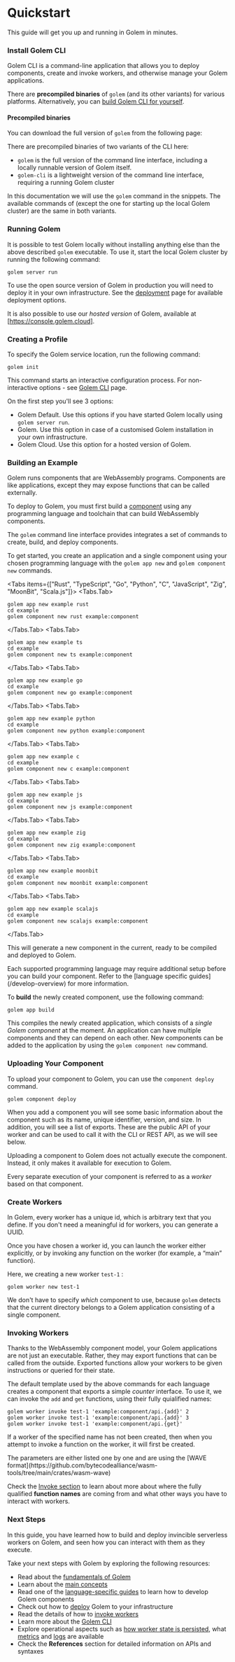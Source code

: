 
# Quickstart

This guide will get you up and running in Golem in minutes.

### Install Golem CLI

Golem CLI is a command-line application that allows you to deploy components,
create and invoke workers, and otherwise manage your Golem applications.

There are **precompiled binaries** of `golem` (and its other variants) for
various platforms. Alternatively, you can [build Golem CLI for yourself](/cli/install-from-source).

#### Precompiled binaries

You can download the full version of `golem` from the following page:

<Cards num={1}>
  <Card
    title="Golem CLI Releases"
    href="https://github.com/golemcloud/golem-cli/releases"
  />
</Cards>

There are precompiled binaries of two variants of the CLI here:

- `golem` is the full version of the command line interface, including a locally runnable version of Golem itself.
- `golem-cli` is a lightweight version of the command line interface, requiring a running Golem cluster

In this documentation we will use the `golem` command in the snippets. The available commands of (except the one for starting up the local Golem cluster) are the same in both variants.

### Running Golem

It is possible to test Golem locally without installing anything else than the above described `golem` executable. To use it, start the local Golem cluster by running the following command:

```shell copy
golem server run
```

To use the open source version of Golem in production you will need to deploy it in your own infrastructure. See the [deployment](deploy) page for available deployment options.

It is also possible to use our _hosted version_ of Golem, available at [https://console.golem.cloud].

### Creating a Profile

To specify the Golem service location, run the following command:

```shell copy
golem init
```

This command starts an interactive configuration process. For non-interactive options - see [Golem CLI](cli) page.

On the first step you'll see 3 options:

- Golem Default. Use this options if you have started Golem locally using `golem server run`.
- Golem. Use this option in case of a customised Golem installation in your own infrastructure.
- Golem Cloud. Use this option for a hosted version of Golem.

### Building an Example

Golem runs components that are WebAssembly programs. Components are like
applications, except they may expose functions that can be called externally.

To deploy to Golem, you must first build a [component](concepts/components)
using any programming language and toolchain that can build WebAssembly
components.

The `golem` command line interface provides integrates a set of commands to create, build, and deploy components.

To get started, you create an application and a single component using your chosen programming language with the `golem app new` and `golem component new` commands.

<Tabs items={["Rust", "TypeScript", "Go", "Python", "C", "JavaScript", "Zig", "MoonBit", "Scala.js"]}>
  <Tabs.Tab>
  ```shell copy
  golem app new example rust
  cd example
  golem component new rust example:component
  ```
  </Tabs.Tab>
  <Tabs.Tab>
  ```shell copy
  golem app new example ts
  cd example
  golem component new ts example:component
  ```
  </Tabs.Tab>
  <Tabs.Tab>
  ```shell copy
  golem app new example go
  cd example
  golem component new go example:component
  ```
  </Tabs.Tab>
  <Tabs.Tab>
  ```shell copy
  golem app new example python
  cd example
  golem component new python example:component
  ```
  </Tabs.Tab>
  <Tabs.Tab>
  ```shell copy
  golem app new example c
  cd example
  golem component new c example:component
  ```
  </Tabs.Tab>
  <Tabs.Tab>
  ```shell copy
  golem app new example js
  cd example
  golem component new js example:component
  ```
  </Tabs.Tab>
  <Tabs.Tab>
  ```shell copy
  golem app new example zig
  cd example
  golem component new zig example:component
  ```
  </Tabs.Tab>
  <Tabs.Tab>
  ```shell copy
  golem app new example moonbit
  cd example
  golem component new moonbit example:component
  ```
  </Tabs.Tab>
  <Tabs.Tab>
  ```shell copy
  golem app new example scalajs
  cd example
  golem component new scalajs example:component
  ```
  </Tabs.Tab>
</Tabs>

This will generate a new component in the current, ready to be compiled and deployed to Golem.

<Callout type="warning">
    Each supported programming language may require additional setup before you can build your component. Refer to the [language specific guides](/develop-overview) for more information.
</Callout>

To **build** the newly created component, use the following command:

```shell copy
golem app build
```

This compiles the newly created application, which consists of a _single Golem component_ at the moment. An application can have multiple components and they can depend on each other. New components can be added to the application by using the `golem component new` command.

### Uploading Your Component

To upload your component to Golem, you can use the `component deploy` command.

```shell copy
golem component deploy
```

When you add a component you will see some basic information about the component such as its name, unique identifier, version, and size. In addition, you will see a list of exports. These are the public API of your worker and can be used to call it with the CLI or REST API, as we will see below.

Uploading a component to Golem does not actually execute the component. Instead, it only makes it available for execution to Golem.

Every separate execution of your component is referred to as a _worker_ based on that component.

### Create Workers

In Golem, every worker has a unique id, which is arbitrary text that you define. If you don't need a meaningful id for workers, you can generate a UUID.

Once you have chosen a worker id, you can launch the worker either explicitly, or by invoking any function on the worker (for example, a “main” function).

Here, we creating a new worker `test-1` :

```shell copy
golem worker new test-1
```

We don't have to specify _which_ component to use, because `golem` detects that the current directory belongs to a Golem application consisting of a single component.

### Invoking Workers

Thanks to the WebAssembly component model, your Golem applications are not just an executable. Rather, they may export functions that can be called from the outside. Exported functions allow your workers to be given instructions or queried for their state.

The default template used by the above commands for each language creates a component that exports a simple _counter_ interface. To use it, we can invoke the `add` and `get` functions, using their fully quialified names:

```shell copy
golem worker invoke test-1 'example:component/api.{add}' 2
golem worker invoke test-1 'example:component/api.{add}' 3
golem worker invoke test-1 'example:component/api.{get}'
```

If a worker of the specified name has not been created, then when you attempt to invoke a function on the worker, it will first be created.

<Callout type="info">
The parameters are either listed one by one and are using the [WAVE format](https://github.com/bytecodealliance/wasm-tools/tree/main/crates/wasm-wave)
</Callout>

Check the [Invoke section](invoke) to learn about more about where the fully qualified **function names** are coming from and what other ways you have to interact with workers.

### Next Steps

In this guide, you have learned how to build and deploy invincible serverless workers on Golem, and seen how you can interact with them as they execute.

Take your next steps with Golem by exploring the following resources:

- Read about the [fundamentals of Golem](fundamentals)
- Learn about the [main concepts](concepts)
- Read one of the [language-specific guides](develop-overview) to learn how to develop Golem components
- Check out how to [deploy](deploy) Golem to your infrastructure
- Read the details of how to [invoke workers](invoke)
- Learn more about the [Golem CLI](cli)
- Explore operational aspects such as [how worker state is persisted](operate/persistence), what [metrics](operate/metrics) and [logs](operate/logs) are available
- Check the **References** section for detailed information on APIs and syntaxes
